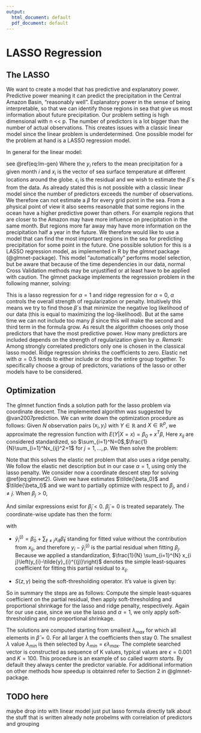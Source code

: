 ```yaml
---
output:
  html_document: default
  pdf_document: default
---
```

# LASSO Regression

## The LASSO
We want to create a model that has predictive and
explanatory power. Predictive power meaning it can
predict the precipitation in the Central Amazon Basin, "reasonably well". Explanatory power in the sense of being interpretable, so that we can identify those regions in sea
that give us most information about future precipitation. Our problem setting is high dimensional with n << p. The number of predictors is a lot bigger than the number of actual observations.
This creates issues with a classic linear model since the linear problem is underdetermined.
One possible model for the problem at hand is a LASSO regression model.

In general for the linear model:

\begin{equation}
y_i = \beta_0 + \pmb{x}_i^T\pmb{\beta} + \epsilon_i (\#eq:lm-gen)
\end{equation}

see \@ref(eq:lm-gen)
Where the $y_i$ refers to the mean precipitation for a given month $i$ and $x_i$ is the vector of sea surface temperature at different locations around the globe.
$\epsilon_i$ is the residual and we wish to estimate the $\beta$´s from the data.
As already stated this is not possible with a classic linear model since the number of predictors exceeds the number of observations. We therefore can not estimate a $\beta$ for every grid point in the sea.
From a physical point of view it also seems reasonable that some regions in the ocean have a higher predictive power than others. For example regions that are closer to the Amazon may have more influence on precipitation in the same month. But regions more far away may have more information on the precipitation half a year in the future.
We therefore would like to use a model that can find the most important regions in the sea for predicting precipitation for some point in the future.
One possible solution for this is a LASSO regression model, as implemented in
R by the *glmnet* package (@glmnet-package).
This model "automatically" performs model selection, but be aware that because of the time dependencies in our data, normal Cross Validation methods may be unjustified or at least have to be applied with caution.
The glmnet package implements the regression problem in the following manner, solving:

\begin{equation}
\min_{\beta_0, \beta} \frac{1}{N} \sum_{i=1}^N w_il(y_i,\beta_0 + \beta^Tx_i) + \lambda [(1-\alpha)||\beta||_2^2/2 + \alpha||\beta||_1] (\#eq:glmnet)
\end{equation}

This is a lasso regression for $\alpha = 1$ and ridge regression for $\alpha = 0$, $\alpha$ controls the overall strength of regularization or penalty.
Intuitively this means we try to find those $\beta$´s that minimize the negative log likelihood of our data (this is equal to maximizing the log-likelihood). But at the same time we can not include too many $\beta$ since this will make the second and third term in the formula grow.
As result the algorithm chooses only those predictors that have the most predictive power.
How many predictors are included depends on the strength of regularization given by $\alpha$.
*Remark*: Among strongly correlated predictors only one is chosen in the classical lasso model. Ridge regression shrinks the coefficients to zero. 
Elastic net with $\alpha=0.5$ tends to either include or drop the entire group together.
To specifically choose a group of predictors, variations of the lasso or other models have to be considered.

## Optimization
The glmnet function finds a solution path for the lasso problem
via coordinate descent.
The implemented algorithm was suggested by @van2007prediction.
We can write down the optimization procedure as follows:
Given $N$ observation pairs $(x_i, y_i)$ with $Y \in \mathbb{R}$
and $X \in \mathbb{R}^p$, we approximate the regression function
with $E(Y|X = x) = \beta_0 + x^T\beta$, Here $x_{ij}$
are considered standardized, so $\sum_{i=1}^N=0$,$\frac{1}{N}\sum_{i=1}^Nx_{ij}^2=1$ for $j = 1,...,p$.
We then solve the problem:

\begin{equation}
\min_{(\beta_0, \beta)\in\mathbb{R}^{p+1}}  \big{[} \frac{1}{2N}
\sum_{i=1}^N (y_i - \beta_0 - x_i^T\beta)^2 + \lambda [(1-\alpha)||\beta||_2^2/2 + \alpha||\beta||_1 \big{]}
(\#eq:glmnet2)
\end{equation}

Note that this solves the elastic net problem that also 
uses a ridge penalty. We follow the elastic net description
but in our case $\alpha = 1$, using only the lasso penalty.
We consider now a coordinate descent step for solving \@ref(eq:glmnet2).
Given we have estimates $\tilde{\beta_0}$ and $\tilde{\beta_l}$
and we want to partially optimize with respect to $\beta_j$, and $i \neq j$. When $\beta_j > 0$, 

\begin{equation}
\left.\frac{\partial R_{\lambda}}{\partial \beta_{j}}\right|_{\beta=\tilde{\beta}}=-\frac{1}{N} \sum_{i=1}^{N} x_{i j}\left(y_{i}-\tilde{\beta}_{0}-x_{i}^{\top} \tilde{\beta}\right)+\lambda(1-\alpha) \beta_{j}+\lambda \alpha .
(\#eq:glm-large)
\end{equation}

And similar expressions exist for $\tilde{\beta}_{j}<0$. $\tilde{\beta}_{j}=0$ is treated separately.
The coordinate-wise update has then the form:


\begin{equation}
\tilde{\beta}_{j} \leftarrow \frac{S\left(\frac{1}{N} \sum_{i=1}^{N} x_{i j}\left(y_{i}-\tilde{y}_{i}^{(j)}\right), \lambda \alpha\right)}{1+\lambda(1-\alpha)}
.
(\#eq:glm-step)
\end{equation}

with

- $\tilde{y}_{i}^{(j)}=\tilde{\beta}_{0}+\sum_{\ell \neq j} x_{i \ell} \tilde{\beta}_{\ell}$ standing for fitted value without the contribution from $x_{i j}$, and therefore $y_{i}-\tilde{y}_{i}^{(j)}$ is the partial residual when fitting $\beta_{j}$. Because we applied a standardization, $\frac{1}{N} \sum_{i=1}^{N} x_{i j}\left(y_{i}-\tilde{y}_{i}^{(j)}\right)$ denotes the simple least-squares coefficient for fitting this partial residual to $x_{i j}$.

- $S(z, \gamma)$ being the soft-thresholding operator. It's value is given by:

\begin{equation}
\operatorname{sign}(z)(|z|-\gamma)_{+}= \begin{cases}z-\gamma & \text { if } z>0 \text { and } \gamma<|z| \\ z+\gamma & \text { if } z<0 \text { and } \gamma<|z| \\ 0 & \text { if } \gamma \geq|z| .\end{cases} (\#eq:soft)
\end{equation}

So in summary the steps are as follows:
Compute the simple least-squares coefficient on the partial residual,
then apply soft-thresholding and proportional shrinkage for
the lasso and ridge penalty, respectively.
Again for our use case, since we use the lasso and $\alpha = 1$,
we only apply soft-thresholding and no proportional shrinkage.

The solutions are computed starting from smallest $\lambda_{max}$ for
which all elements in $\hat{\beta}=0$. For all
larger $\lambda$ the coefficients then stay 0. 
The smallest $\lambda$ value
$\lambda_{min}$ is then selected by $\lambda_{min}=\epsilon \lambda_{max}$. The complete searched vector is constructed
as sequence of K values, typical values are $\epsilon = 0.001$ and
$K = 100$. This procedure is an example of so called *warm starts*.
By default they always center the predictor variable.
For additional information on other methods how speedup
is obtainred refer to Section 2 in @glmnet-package.

## TODO here
maybe drop into with linear model
just put lasso formula directly
talk about the stuff that is written already
note probelms with correlation of predictors and grouping





